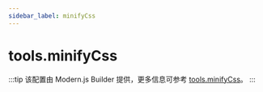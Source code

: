 ```yaml
---
sidebar_label: minifyCss
---
```


# tools.minifyCss

:::tip
该配置由 Modern.js Builder 提供，更多信息可参考 [tools.minifyCss](https://modernjs.dev/builder/api/config-tools.html#tools-minifycss)。
:::


<Main />
